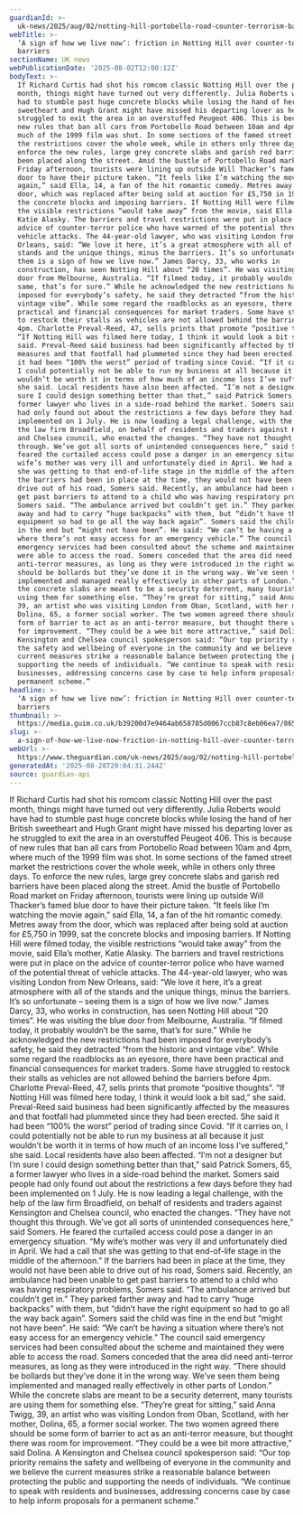 ```yaml
---
guardianId: >-
  uk-news/2025/aug/02/notting-hill-portobello-road-counter-terrorism-barriers-erected
webTitle: >-
  ‘A sign of how we live now’: friction in Notting Hill over counter-terrorism
  barriers
sectionName: UK news
webPublicationDate: '2025-08-02T12:00:12Z'
bodyText: >-
  If Richard Curtis had shot his romcom classic Notting Hill over the past
  month, things might have turned out very differently. Julia Roberts would have
  had to stumble past huge concrete blocks while losing the hand of her British
  sweetheart and Hugh Grant might have missed his departing lover as he
  struggled to exit the area in an overstuffed Peugeot 406. This is because of
  new rules that ban all cars from Portobello Road between 10am and 4pm, where
  much of the 1999 film was shot. In some sections of the famed street market
  the restrictions cover the whole week, while in others only three days. To
  enforce the new rules, large grey concrete slabs and garish red barriers have
  been placed along the street. Amid the bustle of Portobello Road market on
  Friday afternoon, tourists were lining up outside Will Thacker’s famed blue
  door to have their picture taken. “It feels like I’m watching the movie
  again,” said Ella, 14, a fan of the hit romantic comedy. Metres away from the
  door, which was replaced after being sold at auction for £5,750 in 1999, sat
  the concrete blocks and imposing barriers. If Notting Hill were filmed today,
  the visible restrictions “would take away” from the movie, said Ella’s mother,
  Katie Alasky. The barriers and travel restrictions were put in place on the
  advice of counter-terror police who have warned of the potential threat of
  vehicle attacks. The 44-year-old lawyer, who was visiting London from New
  Orleans, said: “We love it here, it’s a great atmosphere with all of the
  stands and the unique things, minus the barriers. It’s so unfortunate – seeing
  them is a sign of how we live now.” James Darcy, 33, who works in
  construction, has seen Notting Hill about “20 times”. He was visiting the blue
  door from Melbourne, Australia. “If filmed today, it probably wouldn’t be the
  same, that’s for sure.” While he acknowledged the new restrictions had been
  imposed for everybody’s safety, he said they detracted “from the historic and
  vintage vibe”. While some regard the roadblocks as an eyesore, there have been
  practical and financial consequences for market traders. Some have struggled
  to restock their stalls as vehicles are not allowed behind the barriers before
  4pm. Charlotte Preval-Reed, 47, sells prints that promote “positive thoughts”.
  “If Notting Hill was filmed here today, I think it would look a bit sad,” she
  said. Preval-Reed said business had been significantly affected by the
  measures and that footfall had plummeted since they had been erected. She said
  it had been “100% the worst” period of trading since Covid. “If it carries on,
  I could potentially not be able to run my business at all because it just
  wouldn’t be worth it in terms of how much of an income loss I’ve suffered,”
  she said. Local residents have also been affected. “I’m not a designer but I’m
  sure I could design something better than that,” said Patrick Somers, 65, a
  former lawyer who lives in a side-road behind the market. Somers said people
  had only found out about the restrictions a few days before they had been
  implemented on 1 July. He is now leading a legal challenge, with the help of
  the law firm Broadfield, on behalf of residents and traders against Kensington
  and Chelsea council, who enacted the changes. “They have not thought this
  through. We’ve got all sorts of unintended consequences here,” said Somers. He
  feared the curtailed access could pose a danger in an emergency situation. “My
  wife’s mother was very ill and unfortunately died in April. We had a call that
  she was getting to that end-of-life stage in the middle of the afternoon.” If
  the barriers had been in place at the time, they would not have been able to
  drive out of his road, Somers said. Recently, an ambulance had been unable to
  get past barriers to attend to a child who was having respiratory problems,
  Somers said. “The ambulance arrived but couldn’t get in.” They parked farther
  away and had to carry “huge backpacks” with them, but “didn’t have the right
  equipment so had to go all the way back again”. Somers said the child was fine
  in the end but “might not have been”. He said: “We can’t be having a situation
  where there’s not easy access for an emergency vehicle.” The council said
  emergency services had been consulted about the scheme and maintained they
  were able to access the road. Somers conceded that the area did need
  anti-terror measures, as long as they were introduced in the right way. “There
  should be bollards but they’ve done it in the wrong way. We’ve seen them being
  implemented and managed really effectively in other parts of London.” While
  the concrete slabs are meant to be a security deterrent, many tourists are
  using them for something else. “They’re great for sitting,” said Anna Twigg,
  39, an artist who was visiting London from Oban, Scotland, with her mother,
  Dolina, 65, a former social worker. The two women agreed there should be some
  form of barrier to act as an anti-terror measure, but thought there was room
  for improvement. “They could be a wee bit more attractive,” said Dolina. A
  Kensington and Chelsea council spokesperson said: “Our top priority remains
  the safety and wellbeing of everyone in the community and we believe the
  current measures strike a reasonable balance between protecting the public and
  supporting the needs of individuals. “We continue to speak with residents and
  businesses, addressing concerns case by case to help inform proposals for a
  permanent scheme.”
headline: >-
  ‘A sign of how we live now’: friction in Notting Hill over counter-terrorism
  barriers
thumbnail: >-
  https://media.guim.co.uk/b39200d7e9464ab658785d0067ccb87c8eb06ea7/865_0_6832_5464/500.jpg
slug: >-
  a-sign-of-how-we-live-now-friction-in-notting-hill-over-counter-terrorism-barriers
webUrl: >-
  https://www.theguardian.com/uk-news/2025/aug/02/notting-hill-portobello-road-counter-terrorism-barriers-erected
generatedAt: '2025-08-28T20:04:31.244Z'
source: guardian-api
---
```

If Richard Curtis had shot his romcom classic Notting Hill over the past month, things might have turned out very differently. Julia Roberts would have had to stumble past huge concrete blocks while losing the hand of her British sweetheart and Hugh Grant might have missed his departing lover as he struggled to exit the area in an overstuffed Peugeot 406. This is because of new rules that ban all cars from Portobello Road between 10am and 4pm, where much of the 1999 film was shot. In some sections of the famed street market the restrictions cover the whole week, while in others only three days. To enforce the new rules, large grey concrete slabs and garish red barriers have been placed along the street. Amid the bustle of Portobello Road market on Friday afternoon, tourists were lining up outside Will Thacker’s famed blue door to have their picture taken. “It feels like I’m watching the movie again,” said Ella, 14, a fan of the hit romantic comedy. Metres away from the door, which was replaced after being sold at auction for £5,750 in 1999, sat the concrete blocks and imposing barriers. If Notting Hill were filmed today, the visible restrictions “would take away” from the movie, said Ella’s mother, Katie Alasky. The barriers and travel restrictions were put in place on the advice of counter-terror police who have warned of the potential threat of vehicle attacks. The 44-year-old lawyer, who was visiting London from New Orleans, said: “We love it here, it’s a great atmosphere with all of the stands and the unique things, minus the barriers. It’s so unfortunate – seeing them is a sign of how we live now.” James Darcy, 33, who works in construction, has seen Notting Hill about “20 times”. He was visiting the blue door from Melbourne, Australia. “If filmed today, it probably wouldn’t be the same, that’s for sure.” While he acknowledged the new restrictions had been imposed for everybody’s safety, he said they detracted “from the historic and vintage vibe”. While some regard the roadblocks as an eyesore, there have been practical and financial consequences for market traders. Some have struggled to restock their stalls as vehicles are not allowed behind the barriers before 4pm. Charlotte Preval-Reed, 47, sells prints that promote “positive thoughts”. “If Notting Hill was filmed here today, I think it would look a bit sad,” she said. Preval-Reed said business had been significantly affected by the measures and that footfall had plummeted since they had been erected. She said it had been “100% the worst” period of trading since Covid. “If it carries on, I could potentially not be able to run my business at all because it just wouldn’t be worth it in terms of how much of an income loss I’ve suffered,” she said. Local residents have also been affected. “I’m not a designer but I’m sure I could design something better than that,” said Patrick Somers, 65, a former lawyer who lives in a side-road behind the market. Somers said people had only found out about the restrictions a few days before they had been implemented on 1 July. He is now leading a legal challenge, with the help of the law firm Broadfield, on behalf of residents and traders against Kensington and Chelsea council, who enacted the changes. “They have not thought this through. We’ve got all sorts of unintended consequences here,” said Somers. He feared the curtailed access could pose a danger in an emergency situation. “My wife’s mother was very ill and unfortunately died in April. We had a call that she was getting to that end-of-life stage in the middle of the afternoon.” If the barriers had been in place at the time, they would not have been able to drive out of his road, Somers said. Recently, an ambulance had been unable to get past barriers to attend to a child who was having respiratory problems, Somers said. “The ambulance arrived but couldn’t get in.” They parked farther away and had to carry “huge backpacks” with them, but “didn’t have the right equipment so had to go all the way back again”. Somers said the child was fine in the end but “might not have been”. He said: “We can’t be having a situation where there’s not easy access for an emergency vehicle.” The council said emergency services had been consulted about the scheme and maintained they were able to access the road. Somers conceded that the area did need anti-terror measures, as long as they were introduced in the right way. “There should be bollards but they’ve done it in the wrong way. We’ve seen them being implemented and managed really effectively in other parts of London.” While the concrete slabs are meant to be a security deterrent, many tourists are using them for something else. “They’re great for sitting,” said Anna Twigg, 39, an artist who was visiting London from Oban, Scotland, with her mother, Dolina, 65, a former social worker. The two women agreed there should be some form of barrier to act as an anti-terror measure, but thought there was room for improvement. “They could be a wee bit more attractive,” said Dolina. A Kensington and Chelsea council spokesperson said: “Our top priority remains the safety and wellbeing of everyone in the community and we believe the current measures strike a reasonable balance between protecting the public and supporting the needs of individuals. “We continue to speak with residents and businesses, addressing concerns case by case to help inform proposals for a permanent scheme.”

